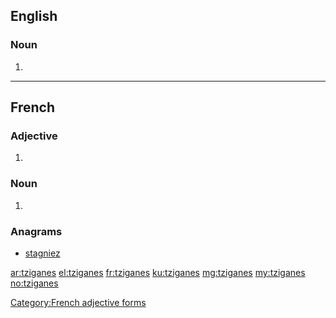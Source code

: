 ==English==

===Noun===
{{head|en|plural}}

# {{plural of|tzigane|lang=en|nocat=1}}

----
==French==

===Adjective===
{{head|fr}} {{m-p|f-p}}

# {{form of|plural|tzigane|lang=fr}}

[[Category:French adjective forms]]

===Noun===
{{head|fr|plural}} {{m-p|f-p}}

# {{plural of|tzigane|lang=fr|nocat=1}}

===Anagrams===
* [[stagniez#French|stagniez]]

[[ar:tziganes]]
[[el:tziganes]]
[[fr:tziganes]]
[[ku:tziganes]]
[[mg:tziganes]]
[[my:tziganes]]
[[no:tziganes]]
